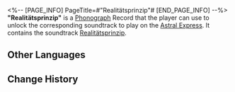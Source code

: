 <%-- [PAGE_INFO]
PageTitle=#"Realitätsprinzip"#
[END_PAGE_INFO] --%>
{{Item Infobox
|id          = 210310
|image       = Item Realitätsprinzip.png
|type        = Disk
|invCategory = Valuables
|rarity      = 3
|effect      = 
|description = A record that can be played on the Express' phonograph. It might be a chance acquisition or a gift from someone else. All sorts of memories surge up when the music plays &mdash; the smiles, encounters, touches, and the excitement of battle. Maybe that is why people still collect records even as society rapidly advances.<br />The current record contains the track "Realitätsprinzip."
}}
{{Description|''Bid farewell to all rules. Once you fall asleep, you no longer need them.''}}
'''"Realitätsprinzip"''' is a [[Phonograph]] Record that the player can use to unlock the corresponding soundtrack to play on the [[Astral Express]]. It contains the soundtrack [[Realitätsprinzip]].

==Other Languages==
{{Other Languages
|en   = "Realitätsprinzip"
|zhs  = 《现实原则》
|zht  = 《現實原則》
|ja   = 『現実原則』
|ko   = ≪현실원칙≫
|es   = Principio de realidad
|fr   = «&nbsp;Realitätsprinzip&nbsp;»
|ru   = Realitätsprinzip
|th   = "Realitätsprinzip"
|vi   = "Nguyên Tắc Hiện Thực"
|de   = „Realitätsprinzip“
|id   = "Realitätsprinzip"
|pt   = "Realitätsprinzip"
}}

==Change History==
{{Change History|2.0}}